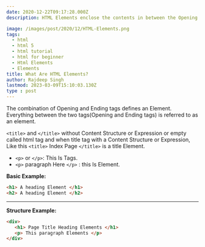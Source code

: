 ```yaml
---
date: 2020-12-22T09:17:28.000Z
description: HTML Elements enclose the contents in between the Opening and Closing tag.

image: /images/post/2020/12/HTML-Elements.png
tags:
  - html
  - html 5
  - html tutorial
  - html for beginner
  - Html Elements
  - Elements
title: What Are HTML Elements?
author: Rajdeep Singh
lastmod: 2023-03-09T15:10:03.130Z
type : post
---
```


The combination of Opening and Ending tags defines an Element. Everything between the two tags(Opening and Ending tags) is referred to as an element.

`<title>` and `</title>` without Content Structure or Expression or empty called
html tag and when title tag with a Content Structure or Expression, Like this
`<title>` Index Page `</title>` is a title Element.

- `<p>` or `</p>`: This Is Tags.
- `<p>` paragraph Here `</p>` : this Is Element.

**Basic Example:**

```html
<h1> A heading Element </h1>
<h2> A heading Element </h2>
```

---

**Structure Example:**

```html
<div> 
   <h1> Page Title Heading Elements </h1>
   <p> This paragraph Elements </p>
</div>
```
